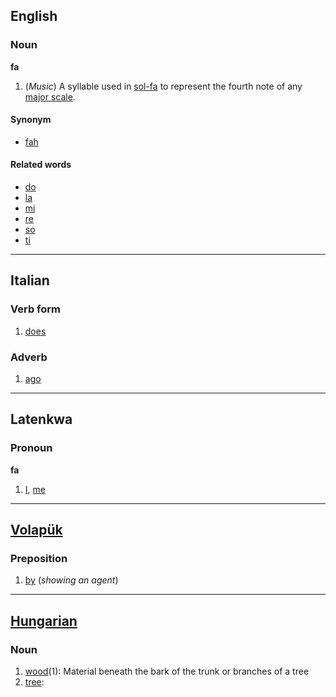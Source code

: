 ==English==
===Noun===
'''fa'''

#(''Music'') A syllable used in [[sol-fa]] to represent the fourth note of any [[major scale]].

====Synonym====
*[[fah]]

====Related words====
*[[do]]
*[[la]]
*[[mi]]
*[[re]]
*[[so]]
*[[ti]]

----
==Italian==
===Verb form===
#[[does]]

===Adverb===
#[[ago]]
----
==Latenkwa==
===Pronoun===
'''fa'''

#[[I]], [[me]]
----

==[[Volapük]]== 
===Preposition=== 

#[[by]] (''showing an agent'')


----

==[[Hungarian]]== 
===Noun=== 

#[[wood]](1): Material beneath the bark of the trunk or branches of a tree
#[[tree]]: